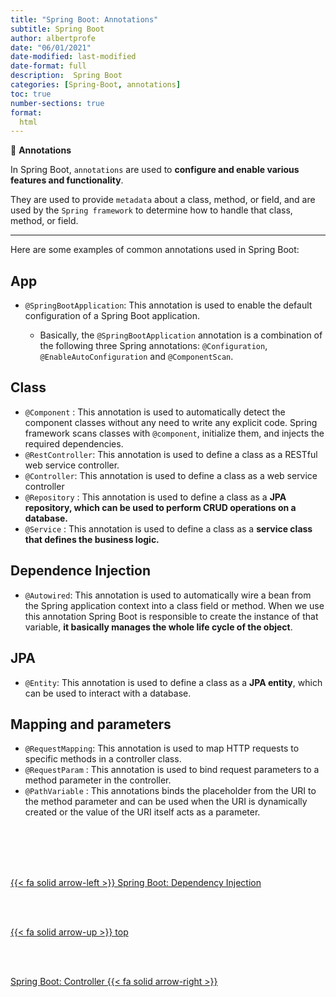 ```yaml
---
title: "Spring Boot: Annotations"
subtitle: Spring Boot
author: albertprofe
date: "06/01/2021"
date-modified: last-modified
date-format: full
description:  Spring Boot
categories: [Spring-Boot, annotations]
toc: true
number-sections: true
format:
  html
---
```



::: {.summary}

📘 **Annotations**

In Spring Boot, ``annotations`` are used to **configure and enable various features and functionality**.

They are used to provide ``metadata`` about a class, method, or field, and are used by the ``Spring framework`` to determine how to handle that class, method, or field.

:::

---


Here are some examples of common annotations used in Spring Boot:

## App

- ``@SpringBootApplication``: This annotation is used to enable the default configuration of a Spring Boot application.

    - Basically, the ``@SpringBootApplication`` annotation is a combination of the following three Spring annotations: ``@Configuration``, ``@EnableAutoConfiguration`` and ``@ComponentScan``.

## Class

- ``@Component`` : This annotation is used to automatically detect the component classes without any need to write any explicit code. Spring framework scans classes with ``@component``, initialize them, and injects the required dependencies.
- ``@RestController``: This annotation is used to define a class as a RESTful web service controller.
- ``@Controller``: This annotation is used to define a class as a  web service controller
- ``@Repository`` : This annotation is used to define a class as a **JPA repository, which can be used to perform CRUD operations on a database.**
- ``@Service`` : This annotation is used to define a class as a **service class that defines the business logic.**

## Dependence Injection

- ``@Autowired``: This annotation is used to automatically wire a bean from the Spring application context into a class field or method. When we use this annotation Spring Boot is responsible to create the instance of that variable, **it basically manages the whole life cycle of the object**.

## JPA

- ``@Entity``: This annotation is used to define a class as a **JPA entity**, which can be used to interact with a database.


## Mapping and parameters

- ``@RequestMapping``: This annotation is used to map HTTP requests to specific methods in a controller class.
- ``@RequestParam``	: This annotation is used to bind request parameters to a method parameter in the controller.					
- ``@PathVariable`` :	This annotations binds the placeholder from the URI to the method parameter and can be used when the URI is dynamically created or the value of the URI itself acts as a parameter.


<!--- navLinks -->
<br><br>
<div class=row>
<br>
<div class='column left previous'>
<br>
[{{< fa solid arrow-left >}} Spring Boot: Dependency Injection](/springboot/boot-concepts-injection.qmd)
<br>
</div>
<br>
<div class='column center'>
<br>
[{{< fa solid arrow-up >}} top](#top)
<br>
</div>
<br>
<div class='column right next'>
<br>
[Spring Boot: Controller  {{< fa solid arrow-right >}}](/springboot/boot-concepts-controller.qmd)
<br>
</div>
<br>
</div>

